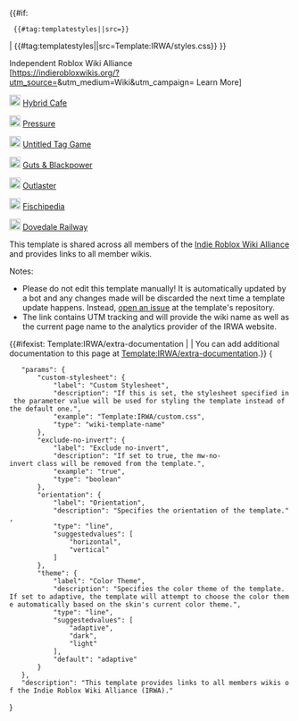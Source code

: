 {{#if: {{{custom-stylesheet|}}}
  {{#tag:templatestyles||src={{{custom-stylesheet}}}}}
| {{#tag:templatestyles||src=Template:IRWA/styles.css}}
}}
<div class="irwa-navigation {{#ifeq: {{{exclude-no-invert|}}} | true | | mw-no-invert }} {{#if: {{{custom-stylesheet|}}} | | irwa-conf-{{{orientation|horizontal}}} irwa-color-{{{theme|adaptive}}} }}">
<div class="irwa-header">
<span class="irwa-title">Independent Roblox Wiki Alliance</span><br>
[https://indierobloxwikis.org/?utm_source={{urlencode:{{SITENAME}}}}&utm_medium=Wiki&utm_campaign={{FULLPAGENAME}} Learn More]
</div>
<div class="irwa-members">
  <div class="irwa-member invert-member-icon-dark">[[File:HybridCafeWikiLogo.svg|class=hybrid-cafe-logo  mw-no-invert|20px]] [https://hybridcafe.wiki Hybrid Cafe]</div>
  <div class="irwa-member invert-member-icon">[[File:PressureWikiLogo.png|class=pressure-logo  mw-no-invert|20px]] [https://urbanshade.org Pressure ]</div>
  <div class="irwa-member">[[File:UTGWikiLogo.png|class=utg-logo  mw-no-invert|20px]] [https://utg.miraheze.org Untitled Tag Game]</div>
  <div class="irwa-member">[[File:GBPWikiLogo.png|class=gbp-logo  mw-no-invert|20px]] [https://gbp.miraheze.org Guts & Blackpower]</div>
  <div class="irwa-member">[[File:OutlasterWikiLogo.png|class=outlaster-logo  mw-no-invert|20px]] [https://outlaster.miraheze.org Outlaster]</div>
  <div class="irwa-member">[[File:FischWikiLogo.png|class=fisch-logo  mw-no-invert|20px]] [https://fischipedia.org Fischipedia]</div>
  <div class="irwa-member">[[File:DovedaleWikiLogo.png|class=dovedale-logo  mw-no-invert|20px]] [https://dovedale.wiki Dovedale Railway]</div>
</div>
</div>
<noinclude>
This template is shared across all members of the [https://indierobloxwikis.org/ Indie Roblox Wiki Alliance] and provides links to all member wikis.

Notes:
* Please do not edit this template manually! It is automatically updated by a bot and any changes made will be discarded the next time a template update happens. Instead, [https://github.com/Roblox-Indie-Wikis/irwa-templates/issues open an issue] at the template's repository.
* The link contains UTM tracking and will provide the wiki name as well as the current page name to the analytics provider of the IRWA website. 

{{#ifexist: Template:IRWA/extra-documentation | {{IRWA/extra-documentation}} | You can add additional documentation to this page at [[Template:IRWA/extra-documentation]].}}
<templatedata>
{
	"params": {
		"custom-stylesheet": {
			"label": "Custom Stylesheet",
			"description": "If this is set, the stylesheet specified in the parameter value will be used for styling the template instead of the default one.",
			"example": "Template:IRWA/custom.css",
			"type": "wiki-template-name"
		},
		"exclude-no-invert": {
			"label": "Exclude no-invert",
			"description": "If set to true, the mw-no-invert class will be removed from the template.",
			"example": "true",
			"type": "boolean"
		},
		"orientation": {
			"label": "Orientation",
			"description": "Specifies the orientation of the template.",
			"type": "line",
			"suggestedvalues": [
				"horizontal",
				"vertical"
			]
		},
		"theme": {
			"label": "Color Theme",
			"description": "Specifies the color theme of the template. If set to adaptive, the template will attempt to choose the color theme automatically based on the skin's current color theme.",
			"type": "line",
			"suggestedvalues": [
				"adaptive",
				"dark",
				"light"
			],
			"default": "adaptive"
		}
	},
	"description": "This template provides links to all members wikis of the Indie Roblox Wiki Alliance (IRWA)."
}
</templatedata>
</noinclude>
